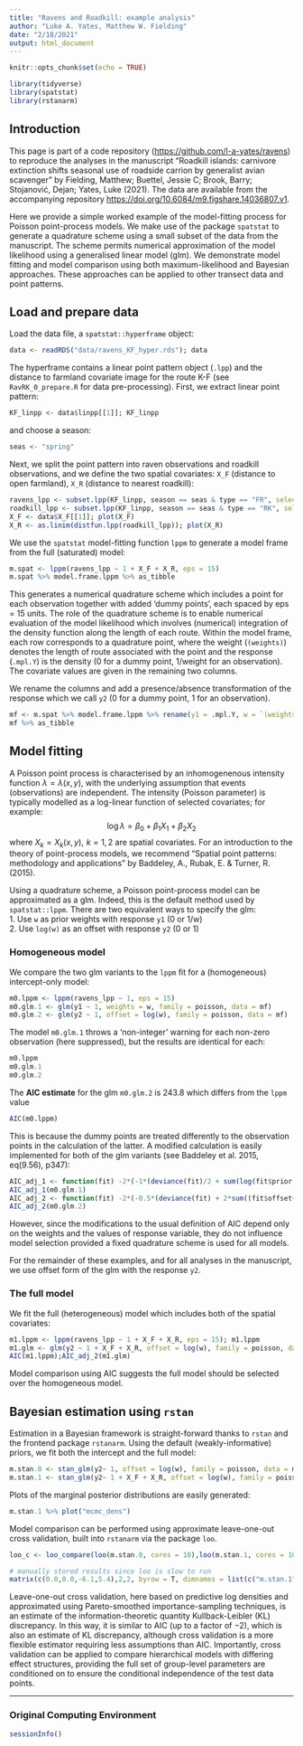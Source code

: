 ```yaml
---
title: "Ravens and Roadkill: example analysis"
author: "Luke A. Yates, Matthew W. Fielding"
date: "2/18/2021"
output: html_document
---
```


```r
knitr::opts_chunk$set(echo = TRUE)
```

```r
library(tidyverse)
library(spatstat)
library(rstanarm)
```
## Introduction
This page is part of a code repository (<https://github.com/l-a-yates/ravens>) to reproduce the analyses in the manuscript “Roadkill islands: carnivore extinction shifts seasonal use of roadside carrion by generalist avian scavenger” by Fielding, Matthew; Buettel, Jessie C; Brook, Barry; Stojanović, Dejan; Yates, Luke (2021). The data are available from the accompanying repository <https://doi.org/10.6084/m9.figshare.14036807.v1>.

Here we provide a simple worked example of the model-fitting process for Poisson point-process models. We make use of the package `spatstat` to generate a quadrature scheme using a small subset of the data from the manuscript. The scheme permits numerical approximation of the model likelihood using a generalised linear model (glm). We demonstrate model fitting and model comparison using both maximum-likelihood and Bayesian approaches. These approaches can be applied to other transect data and point patterns.

## Load and prepare data   
Load the data file, a `spatstat::hyperframe` object:
```r
data <- readRDS("data/ravens_KF_hyper.rds"); data
```
The hyperframe contains a linear point pattern object (`.lpp`) and the distance to farmland covariate image for the route K-F (see `RavRK_0_prepare.R` for data pre-processing). First, we extract linear point pattern:
```r
KF_linpp <- data$linpp[[1]]; KF_linpp
```
and choose a season:
```r
seas <- "spring"
```

Next, we split the point pattern into raven observations and roadkill observations, and we define the two spatial covariates: `X_F` (distance to open farmland), `X_R` (distance to nearest roadkill):
```r
ravens_lpp <- subset.lpp(KF_linpp, season == seas & type == "FR", select = F); plot(ravens_lpp)
roadkill_lpp <- subset.lpp(KF_linpp, season == seas & type == "RK", select = F); plot(roadkill_lpp)
X_F <- data$X_F[[1]]; plot(X_F)
X_R <- as.linim(distfun.lpp(roadkill_lpp)); plot(X_R)
```

We use the `spatstat` model-fitting function `lppm` to generate a model frame from the full (saturated) model:
```r
m.spat <- lppm(ravens_lpp ~ 1 + X_F + X_R, eps = 15) 
m.spat %>% model.frame.lppm %>% as_tibble
```

This generates a numerical quadrature scheme which includes a point for each observation together with added 'dummy points', each spaced by eps = 15 units. The role of the quadrature scheme is to enable numerical evaluation of the model likelihood which involves (numerical) integration of the density function along the length of each route. Within the model frame, each row corresponds to a quadrature point, where the weight (`(weights)`) denotes the length of route associated with the point and the response (`.mpl.Y`) is the density (0 for a dummy point, 1/weight for an observation). The covariate values are given in the remaining two columns. 

We rename the columns and add a presence/absence transformation of the response which we call `y2` (0 for a dummy point, 1 for an observation). 
```r
mf <- m.spat %>% model.frame.lppm %>% rename(y1 = .mpl.Y, w = `(weights)`) %>% mutate(y2 = as.numeric(y1>0))
mf %>% as_tibble
```


## Model fitting
A Poisson point process is characterised by an inhomogenenous intensity function $\lambda=\lambda(x,y)$, with the underlying assumption that events (observations) are independent. The intensity (Poisson parameter) is typically modelled as a log-linear function of selected covariates; for example:
$$\mbox{log}\,\lambda = \beta_0 + \beta_1X_1 + \beta_2X_2$$
where $X_k = X_k(x,y),\,\,k =1,2$ are spatial covariates. For an introduction to the theory of point-process models, we recommend "Spatial point patterns: methodology and applications" by Baddeley, A., Rubak, E. & Turner, R. (2015).

Using a quadrature scheme, a Poisson point-process model can be approximated as a glm. Indeed, this is the default method used by `spatstat::lppm`. There are two equivalent ways to specify the glm:  
1. Use `w` as prior weights with response `y1`  (0 or 1/w)    
2. Use `log(w)` as an offset with response `y2` (0 or 1)  

### Homogeneous model
We compare the two glm variants to the `lppm` fit for a (homogeneous) intercept-only model:
```r
m0.lppm <- lppm(ravens_lpp ~ 1, eps = 15)
m0.glm.1 <- glm(y1 ~ 1, weights = w, family = poisson, data = mf)
m0.glm.2 <- glm(y2 ~ 1, offset = log(w), family = poisson, data = mf)
```
The model `m0.glm.1` throws a 'non-integer' warning for each non-zero observation (here suppressed), but the results are identical for each:
```r
m0.lppm
m0.glm.1
m0.glm.2
```

The **AIC estimate** for the glm `m0.glm.2` is $243.8$ which differs from the `lppm` value
```r
AIC(m0.lppm)
```
This is because the dummy points are treated differently to the observation points in the calculation of the latter. A modified calculation is easily implemented for both of the glm variants (see Baddeley et al. 2015, eq(9.56), p347):
```r
AIC_adj_1 <- function(fit) -2*(-1*(deviance(fit)/2 + sum(log(fit$prior.weights[(fit$y>0)])) + sum(fit$y>0)) - length(coef(fit)))
AIC_adj_1(m0.glm.1)
AIC_adj_2 <- function(fit) -2*(-0.5*(deviance(fit) + 2*sum((fit$offset+1)*fit$y)) - length(coef(fit)))
AIC_adj_2(m0.glm.2)
```
However, since the modifications to the usual definition of AIC depend only on the weights and the values of response variable, they do not influence model selection provided a fixed quadrature scheme is used for all models. 

For the remainder of these examples, and for all analyses in the manuscript, we use offset form of the glm with the response `y2`.   

### The full model
We fit the full (heterogeneous) model which includes both of the spatial covariates:
```r
m1.lppm <- lppm(ravens_lpp ~ 1 + X_F + X_R, eps = 15); m1.lppm
m1.glm <- glm(y2 ~ 1 + X_F + X_R, offset = log(w), family = poisson, data = mf); m1.glm
AIC(m1.lppm);AIC_adj_2(m1.glm) 
```
Model comparison using AIC suggests the full model should be selected over the homogeneous model. 

## Bayesian estimation using `rstan`
Estimation in a Bayesian framework is straight-forward thanks to `rstan` and the frontend package `rstanarm`. Using the default (weakly-informative) priors, we fit both the intercept and the full model:
```r
m.stan.0 <- stan_glm(y2~ 1, offset = log(w), family = poisson, data = mf, cores = 4); m.stan.0
m.stan.1 <- stan_glm(y2~ 1 + X_F + X_R, offset = log(w), family = poisson, data = mf, cores = 4); m.stan.1
```
Plots of the marginal posterior distributions are easily generated:
```r
m.stan.1 %>% plot("mcmc_dens")
```

Model comparison can be performed using approximate leave-one-out cross validation, built into `rstanarm` via the package `loo`. 
```r
loo_c <- loo_compare(loo(m.stan.0, cores = 10),loo(m.stan.1, cores = 10)) 
```
```r
# manually stored results since loo is slow to run
matrix(c(0.0,0.0,-6.1,5.4),2,2, byrow = T, dimnames = list(c("m.stan.1","m.stan.0"),c("elpd_diff","se_diff"))) 
```
Leave-one-out cross validation, here based on predictive log densities and approximated using Pareto-smoothed importance-sampling techniques, is an estimate of the information-theoretic quantity Kullback-Leibler (KL) discrepancy. In this way, it is similar to AIC (up to a factor of $-2$), which is also an estimate of KL discrepancy, although cross validation is a more flexible estimator requiring less assumptions than AIC. Importantly, cross validation can be applied to compare hierarchical models with differing effect structures, providing the full set of group-level parameters are conditioned on to ensure the conditional independence of the test data points. 

---

### Original Computing Environment
```r
sessionInfo()
```


